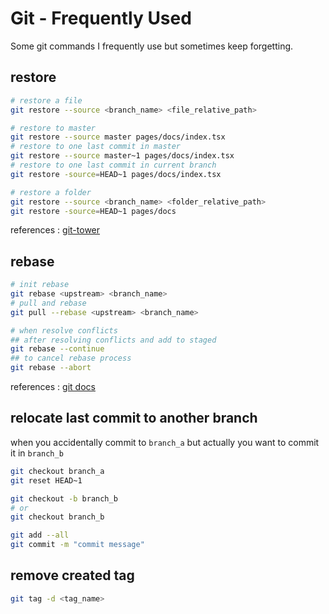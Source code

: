 # Git - Frequently Used

Some git commands I frequently use but sometimes keep forgetting.

## restore

```bash
# restore a file
git restore --source <branch_name> <file_relative_path>

# restore to master
git restore --source master pages/docs/index.tsx
# restore to one last commit in master
git restore --source master~1 pages/docs/index.tsx
# restore to one last commit in current branch
git restore -source=HEAD~1 pages/docs/index.tsx

# restore a folder
git restore --source <branch_name> <folder_relative_path>
git restore -source=HEAD~1 pages/docs
```

references : [git-tower](https://www.git-tower.com/learn/git/commands/git-restore/)

## rebase

```bash
# init rebase
git rebase <upstream> <branch_name>
# pull and rebase
git pull --rebase <upstream> <branch_name>

# when resolve conflicts
## after resolving conflicts and add to staged
git rebase --continue
## to cancel rebase process
git rebase --abort
```

references : [git docs](https://git-scm.com/docs/git-rebase)

## relocate last commit to another branch

when you accidentally commit to `branch_a` but actually you want to commit it in `branch_b`

```bash
git checkout branch_a
git reset HEAD~1

git checkout -b branch_b
# or
git checkout branch_b

git add --all
git commit -m "commit message"
```

## remove created tag

```bash
git tag -d <tag_name>
```
